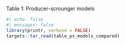 Table 1: Producer-scrounger models


```r
#| echo: false
#| messages: false
library(printr, verbose = FALSE)
targets::tar_read(table_ps_models_compared)
```
